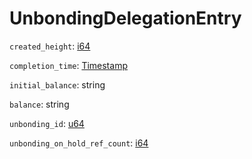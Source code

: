 # UnbondingDelegationEntry

`created_height`: [i64]

`completion_time`: [Timestamp]

`initial_balance`: string

`balance`: string

`unbonding_id`: [u64]

`unbonding_on_hold_ref_count`: [i64]

[i64]: /types/i64
[u64]: /types/u64
[Timestamp]: /types/timestamp
